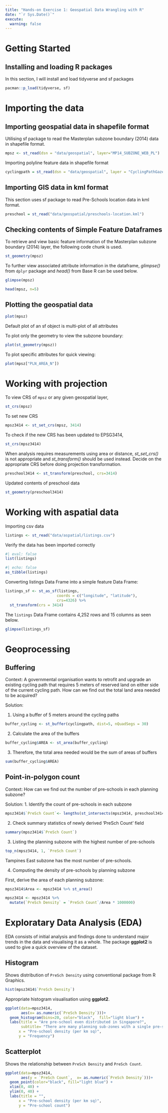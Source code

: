 ```yaml
---
title: "Hands-on Exercise 1: Geospatial Data Wrangling with R"
date: "`r Sys.Date()`"
execute:
  warning: false
---
```


# Getting Started

## Installing and loading R packages

In this section, I will install and load tidyverse and sf packages

```r
pacman::p_load(tidyverse, sf)
```

# Importing the data

## Importing geospatial data in shapefile format

Utilising sf package to read the Masterplan subzone boundary (2014) data in shapefile format.

```r
mpsz <- st_read(dsn = "data/geospatial", layer="MP14_SUBZONE_WEB_PL")
```

Importing polyline feature data in shapefile format

```r
cyclingpath = st_read(dsn = "data/geospatial", layer = "CyclingPathGazette")
```

## Importing GIS data in kml format

This section uses sf package to read Pre-Schools location data in kml format.

```r
preschool = st_read("data/geospatial/preschools-location.kml")
```

## Checking contents of Simple Feature Dataframes

To retrieve and view basic feature information of the Masterplan subzone boundary (2014) layer, the following code chunk is used.

```r
st_geometry(mpsz)
```

To further view associated attribute information in the dataframe, *glimpse()* from <code>dplyr</code> package and *head()* from Base R can be used below.

```r
glimpse(mpsz)
```

```r
head(mpsz, n=5)
```

## Plotting the geospatial data

```r
plot(mpsz)
```

::: callout-note
Default plot of an sf object is multi-plot of all attributes
:::

To plot only the geometry to view the subzone boundary:

```r
plot(st_geometry(mpsz))
```

To plot specific attributes for quick viewing:

```r
plot(mpsz["PLN_AREA_N"])
```

# Working with projection

To view CRS of <code>mpsz</code> or any given geospatial layer,

```r
st_crs(mpsz)
```

To set new CRS

```r
mpsz3414 <- st_set_crs(mpsz, 3414)
```

To check if the new CRS has been updated to EPSG3414,

```r
st_crs(mpsz3414)
```

When analysis requires measurements using area or distance, *st_set_crs()* is not appropriate and *st_transform()* should be used instead. Decide on the appropriate CRS before doing projection transformation.

```r
preschool3414 <- st_transform(preschool, crs=3414)
```

Updated contents of preschool data

```r
st_geometry(preschool3414)
```

# Working with aspatial data

Importing csv data

```r
listings <- st_read("data/aspatial/listings.csv")
```

Verify the data has been imported correctly

```r
#| eval: false
list(listings)
```

```r
#| echo: false
as_tibble(listings)
```

Converting listings Data Frame into a simple feature Data Frame:

```r
listings_sf <- st_as_sf(listings, 
                       coords = c("longitude", "latitude"),
                       crs=4326) %>%
  st_transform(crs = 3414)
```

The <code>listings</code> Data Frame contains 4,252 rows and 15 columns as seen below.

```r
glimpse(listings_sf)
```

# Geoprocessing

## Buffering

Context: A governmental organisation wants to retrofit and upgrade an existing cycling path that requires 5 meters of reserved land on either side of the current cycling path. How can we find out the total land area needed to be acquired?

Solution:

1.  Using a buffer of 5 meters around the cycling paths

```r
buffer_cycling <- st_buffer(cyclingpath, dist=5, nQuadSegs = 30)
```

2.  Calculate the area of the buffers

```r
buffer_cycling$AREA <- st_area(buffer_cycling)
```

3.  Therefore, the total area needed would be the sum of areas of buffers

```r
sum(buffer_cycling$AREA)
```

## Point-in-polygon count

Context: How can we find out the number of pre-schools in each planning subzone?

Solution: 1. Identify the count of pre-schools in each subzone

```r
mpsz3414$`PreSch Count`<- lengths(st_intersects(mpsz3414, preschool3414))
```

2.  Check summary statistics of newly derived 'PreSch Count' field

```r
summary(mpsz3414$`PreSch Count`)
```

3.  Listing the planning subzone with the highest number of pre-schools

```r
top_n(mpsz3414, 1, `PreSch Count`)
```

Tampines East subzone has the most number of pre-schools.

4.  Computing the density of pre-schools by planning subzone

First, derive the area of each planning subzone:

```r
mpsz3414$Area <- mpsz3414 %>% st_area()
```

```r
mpsz3414 <- mpsz3414 %>%
  mutate(`PreSch Density` = `PreSch Count`/Area * 1000000)
```

# Exploratary Data Analysis (EDA)

EDA consists of initial analysis and findings done to understand major trends in the data and visualising it as a whole. The package **ggplot2** is used to give a quick overview of the dataset.

## Histogram

Shows distribution of <code>PreSch Density</code> using conventional package from R Graphics.

```r
hist(mpsz3414$`PreSch Density`)
```

Appropriate histogram visualisation using **ggplot2**.

```r
ggplot(data=mpsz3414, 
       aes(x= as.numeric(`PreSch Density`)))+
  geom_histogram(bins=20, color="black",  fill="light blue") +
  labs(title = "Are pre-school even distributed in Singapore?",
       subtitle= "There are many planning sub-zones with a single pre-school, on the other hand, \nthere are two planning sub-zones with at least 20 pre-schools",
      x = "Pre-school density (per km sq)",
      y = "Frequency")
```

## Scatterplot

Shows the relationship between <code>PreSch Density</code> and <code>PreSch Count</code>.

```r
ggplot(data=mpsz3414, 
       aes(y = `PreSch Count`,  x= as.numeric(`PreSch Density`)))+
  geom_point(color="black", fill="light blue") +
  xlim(0, 40) +
  ylim(0, 40) +
  labs(title = "",
      x = "Pre-school density (per km sq)",
      y = "Pre-school count")
```
